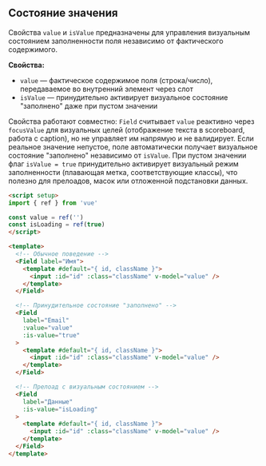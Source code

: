 ## Состояние значения

Свойства `value` и `isValue` предназначены для управления визуальным состоянием заполненности поля независимо от фактического содержимого.

**Свойства:**

- `value` — фактическое содержимое поля (строка/число), передаваемое во внутренний элемент через слот
- `isValue` — принудительно активирует визуальное состояние "заполнено" даже при пустом значении

Свойства работают совместно: `Field` считывает `value` реактивно через `focusValue` для визуальных целей (отображение текста в scoreboard, работа с caption), но не управляет им напрямую и не валидирует. Если реальное значение непустое, поле автоматически получает визуальное состояние "заполнено" независимо от `isValue`. При пустом значении флаг `isValue = true` принудительно активирует визуальный режим заполненности (плавающая метка, соответствующие классы), что полезно для прелоадов, масок или отложенной подстановки данных.

```html
<script setup>
import { ref } from 'vue'

const value = ref('')
const isLoading = ref(true)
</script>

<template>
  <!-- Обычное поведение -->
  <Field label="Имя">
    <template #default="{ id, className }">
      <input :id="id" :class="className" v-model="value" />
    </template>
  </Field>

  <!-- Принудительное состояние "заполнено" -->
  <Field
    label="Email"
    :value="value"
    :is-value="true"
  >
    <template #default="{ id, className }">
      <input :id="id" :class="className" v-model="value" />
    </template>
  </Field>

  <!-- Прелоад с визуальным состоянием -->
  <Field
    label="Данные"
    :is-value="isLoading"
  >
    <template #default="{ id, className }">
      <input :id="id" :class="className" v-model="value" />
    </template>
  </Field>
</template>
```
